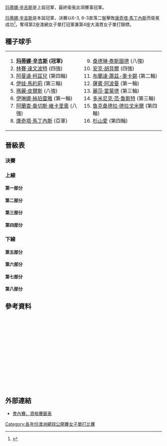 {{noteTA|G1=Tennis
|T=zh-hans:1998年澳大利亚网球公开赛女子单打比赛; zh-tw:1998年澳洲網球公開賽女子單打比賽; zh-hk:1998年澳洲網球公開賽女子單打比賽;
|1=zh-hans:圈;zh-hant:輪
|2=zh-hans:半区;zh-hant:半部;
|3=zh-hans:半决赛;zh-hk:準決賽;zh-tw:四強;
|4=zh-hans:半準决赛;zh-hk:半準決賽;zh-tw:八強;
|5=zh-hans:澳大利亚; zh-tw:澳洲; zh-hk:澳洲;
|6=zh-hans:1998年澳大利亚网球公开赛; zh-tw:1998年澳洲網球公開賽; zh-hk:1998年澳洲網球公開賽;
}}

{{GrandSlamEvents|1998|澳洲網球公開賽|
 | defchamp = {{flagicon|SUI}} [[玛蒂娜·辛吉斯|玛蒂娜·辛吉斯]]
 | champ = {{flagicon|SUI}} [[玛蒂娜·辛吉斯|玛蒂娜·辛吉斯]]
 | runner = {{flagicon|ESP}} [[康奇塔·馬丁內斯|康奇塔·馬丁內斯]]
 | score = 6-3, 6-3}}

{{main|1998年澳大利亚网球公开赛}}

[[玛蒂娜·辛吉斯|玛蒂娜·辛吉斯]]是上屆冠軍，最終衛冕此項賽事冠軍。

[[玛蒂娜·辛吉斯|玛蒂娜·辛吉斯]]是本屆冠軍，決賽以6-3, 6-3直落二盤擊敗[[康奇塔·馬丁內斯|康奇塔·馬丁內斯]]而衛冕成功<ref>{{Cite web |url=http://www.nytimes.com/1998/02/01/sports/tennis-hingis-defends-australian-title-with-a-nod-to-history.html |title=TENNIS; Hingis Defends Australian Title With a Nod to History - The New York Times<!-- 机器人生成的标题 --> |accessdate=2010-04-16 |archive-date=2019-02-04 |archive-url=https://web.archive.org/web/20190204223834/https://www.nytimes.com/1998/02/01/sports/tennis-hingis-defends-australian-title-with-a-nod-to-history.html |dead-url=no }}</ref>，奪得第2座澳網女子單打冠軍兼第4座大滿貫女子單打錦標。

==種子球手==
{|
|valign=top|
<ol>
<li> {{flagicon|SUI}} '''[[玛蒂娜·辛吉斯|玛蒂娜·辛吉斯]] (冠軍)'''</li>
<li> {{flagicon|USA}} [[林賽·達文波特|林賽·達文波特]] (四強)</li>
<li> {{flagicon|RSA}} [[阿曼達·柯茲兒|阿曼達·柯茲兒]] (第四輪)</li>
<li> {{flagicon|CRO}} [[伊娃·馬約莉|伊娃·馬約莉]] (第三輪)</li>
<li> {{flagicon|FRA}} [[瑪麗·皮爾斯|瑪麗·皮爾斯]] (八強)</li>
<li> {{flagicon|ROU}} [[伊琳娜·絲珀雷雅|伊琳娜·絲珀雷雅]] (第一輪)</li>
<li> {{flagicon|ESP}} [[阿蘭查·桑切斯·維卡里奧|阿蘭查·桑切斯·維卡里奧]] (八強)</li>
<li> {{flagicon|ESP}} [[康奇塔·馬丁內斯|康奇塔·馬丁內斯]] (亞軍)</li>
</ol>
|valign=top|
<ol start=9>
<li> {{flagicon|FRA}} [[桑德琳·泰斯圖德|桑德琳·泰斯圖德]] (八強)</li>
<li> {{flagicon|GER}} [[安克·胡貝爾|安克·胡貝爾]] (四強)</li>
<li> {{flagicon|NED}} [[布蘭達·蕭茲-麥卡錫|布蘭達·蕭茲-麥卡錫]] (第二輪)</li>
<li> {{flagicon|BEL}} [[薩賓·阿波曼|薩賓·阿波曼]] (第一輪)</li>
<li> {{flagicon|USA}} [[麗莎·雷蒙德|麗莎·雷蒙德]] (第三輪)</li>
<li> {{flagicon|BEL}} [[多米尼克·范·魯斯特|多米尼克·范·魯斯特]] (第三輪)</li>
<li> {{flagicon|ROU}} [[魯克桑德拉·德拉戈米爾|魯克桑德拉·德拉戈米爾]] (第四輪)</li>
<li> {{flagicon|JPN}} [[杉山愛|杉山愛]] (第四輪)</li>
</ol>
|}
==晉級表==
{{Draw key}}
===決賽===
{{8TeamBracket-Tennis3
| RD1=八強
| RD2=四強
| RD3=決賽
| team-width=175
| RD3-team1={{flagicon|SUI}} '''[[玛蒂娜·辛吉斯|辛吉斯]]'''
| RD3-seed1=1
| RD3-team2={{flagicon|ESP}} [[康奇塔·馬丁內斯|馬丁內斯]]
| RD3-seed2=8
| RD3-score1-1='''6'''
| RD3-score2-1=3
| RD3-score1-2='''6'''
| RD3-score2-2=3
| RD2-team1={{flagicon|SUI}} '''[[玛蒂娜·辛吉斯|辛吉斯]]'''
| RD2-seed1=1
| RD2-team2={{flagicon|GER}} [[安克·胡貝爾|胡貝爾]]
| RD2-seed2=10
| RD2-score1-1='''6'''
| RD2-score2-1=1
| RD2-score1-2=2
| RD2-score2-2='''6'''
| RD2-score1-3='''6'''
| RD2-score2-3=1
| RD2-team3={{flagicon|ESP}} '''[[康奇塔·馬丁內斯|馬丁內斯]]'''
| RD2-seed3=8
| RD2-team4={{flagicon|USA}} [[林賽·達文波特|達文波特]]
| RD2-seed4=2
| RD2-score3-1=4
| RD2-score4-1='''6'''
| RD2-score3-2='''6'''
| RD2-score4-2=3
| RD2-score3-3='''6'''
| RD2-score4-3=3
| RD1-team1={{flagicon|SUI}} '''[[玛蒂娜·辛吉斯|辛吉斯]]'''
| RD1-seed1=1
| RD1-team2={{flagicon|FRA}} [[瑪麗·皮爾斯|皮爾斯]]
| RD1-seed2=5
| RD1-score1-1='''6'''
| RD1-score2-1=2
| RD1-score1-2='''6'''
| RD1-score2-2=3
| RD1-team3={{flagicon|GER}} '''[[安克·胡貝爾|胡貝爾]]'''
| RD1-seed3=10
| RD1-team4={{flagicon|ESP}} [[阿蘭查·桑切斯·維卡里奧|桑切斯·維卡里奧]]
| RD1-seed4=7
| RD1-score3-1='''7<sup>9</sup>'''
| RD1-score4-1=6<sup>7</sup>
| RD1-score3-2='''7'''
| RD1-score4-2=5
| RD1-team5={{flagicon|ESP}} '''[[康奇塔·馬丁內斯|馬丁內斯]]'''
| RD1-seed5=8
| RD1-team6={{flagicon|FRA}} [[桑德琳·泰斯圖德|泰斯圖德]]
| RD1-seed6=9
| RD1-score5-1='''6'''
| RD1-score6-1=3
| RD1-score5-2='''6'''
| RD1-score6-2=2
| RD1-team7={{flagicon|USA}} [[維納斯·威廉絲|V 威廉絲]]
| RD1-seed7= 
| RD1-team8={{flagicon|USA}} '''[[林賽·達文波特|達文波特]]'''
| RD1-seed8=2
| RD1-score7-1='''6'''
| RD1-score8-1=1
| RD1-score7-2=5
| RD1-score8-2='''7'''
| RD1-score7-3=3
| RD1-score8-3='''6'''
}}
===上線===
====第一部分====
{{16TeamBracket-Compact-Tennis3
| RD1=第一輪
| RD2=第二輪
| RD3=第三輪
| RD4=第四輪
| RD4-team01={{flagicon|SUI}} '''[[玛蒂娜·辛吉斯|辛吉斯]]'''
| RD4-seed01=1
| RD4-team02={{flagicon|INA}} [[雅尤·巴蘇姬|巴蘇姬]]
| RD4-seed02=
| RD4-score01-1='''6'''
| RD4-score02-1=0
| RD4-score01-2='''6'''
| RD4-score02-2=0
| RD3-team01={{flagicon|SUI}} '''[[玛蒂娜·辛吉斯|辛吉斯]]'''
| RD3-seed01=1
| RD3-team02={{flagicon|RUS}} [[安娜·庫妮可娃|庫妮可娃]]
| RD3-seed02=
| RD3-score01-1='''6'''
| RD3-score02-1=4
| RD3-score01-2=4
| RD3-score02-2='''6'''
| RD3-score01-3='''6'''
| RD3-score02-3=4
| RD3-team03={{flagicon|INA}} '''[[雅尤·巴蘇姬|巴蘇姬]]'''
| RD3-seed03=
| RD3-team04={{flagicon|BEL}} [[多米尼克·范·魯斯特|范·魯斯特]]
| RD3-seed04=14
| RD3-score03-1='''6'''
| RD3-score04-1=4
| RD3-score03-2='''6'''
| RD3-score04-2=4
| RD2-team01={{flagicon|SUI}} '''[[玛蒂娜·辛吉斯|辛吉斯]]'''
| RD2-seed01=1
| RD2-team02={{flagicon|GER}} [[Barbara_Rittner|Rittner]]
| RD2-seed02=
| RD2-score01-1='''7'''
| RD2-score02-1=5
| RD2-score01-2='''6'''
| RD2-score02-2=1
| RD2-team03={{flagicon|USA}} [[Corina_Morariu|Morariu]]
| RD2-seed03=
| RD2-team04={{flagicon|RUS}} '''[[安娜·庫妮可娃|庫妮可娃]]'''
| RD2-seed04=
| RD2-score03-1=5
| RD2-score04-1='''7'''
| RD2-score03-2=2
| RD2-score04-2='''6'''
| RD2-team05={{flagicon|INA}} '''[[雅尤·巴蘇姬|巴蘇姬]]'''
| RD2-seed05=
| RD2-team06={{flagicon|NED}} [[Kristie_Boogert|Boogert]]
| RD2-seed06=
| RD2-score05-1=5
| RD2-score06-1='''7'''
| RD2-score05-2='''6'''
| RD2-score06-2=4
| RD2-score05-3='''6'''
| RD2-score06-3=3
| RD2-team07={{flagicon|USA}} [[Tara_Snyder|Snyder]]
| RD2-seed07=
| RD2-team08={{flagicon|BEL}} '''[[多米尼克·范·魯斯特|范·魯斯特]]'''
| RD2-seed08=14
| RD2-score07-1=3
| RD2-score08-1='''6'''
| RD2-score07-2=4
| RD2-score08-2='''6'''
| RD1-team01={{flagicon|SUI}} '''[[玛蒂娜·辛吉斯|辛吉斯]]'''
| RD1-seed01=1
| RD1-team02={{flagicon|GER}} [[Wiltrud_Probst|Probst]]
| RD1-seed02=
| RD1-score01-1='''6'''
| RD1-score02-1=1
| RD1-score01-2='''6'''
| RD1-score02-2=2
| RD1-team03={{flagicon|GER}} '''[[Barbara_Rittner|Rittner]]'''
| RD1-seed03=
| RD1-team04={{flagicon|UKR}} [[Elena_Tatarkova|Tatarkova]]
| RD1-seed04=Q
| RD1-score03-1='''6'''
| RD1-score04-1=1
| RD1-score03-2='''7<sup>7</sup>'''
| RD1-score04-2=6<sup>5</sup>
| RD1-team05={{flagicon|USA}} '''[[Corina_Morariu|Morariu]]'''
| RD1-seed05=
| RD1-team06={{flagicon|BEL}} [[Els_Callens|Callens]]
| RD1-seed06=
| RD1-score05-1='''6'''
| RD1-score06-1=4
| RD1-score05-2=1
| RD1-score06-2='''6'''
| RD1-score05-3='''6'''
| RD1-score06-3=3
| RD1-team07={{flagicon|RUS}} '''[[安娜·庫妮可娃|庫妮可娃]]'''
| RD1-seed07=
| RD1-team08={{flagicon|SVK}} [[Katarina_Studenikova|Studenikova]]
| RD1-seed08=
| RD1-score07-1='''6'''
| RD1-score08-1=2
| RD1-score07-2='''6'''
| RD1-score08-2=1
| RD1-team09={{flagicon|INA}} '''[[雅尤·巴蘇姬|巴蘇姬]]'''
| RD1-seed09=
| RD1-team10={{flagicon|USA}} [[Meilen_Tu|Tu]]
| RD1-seed10=
| RD1-score09-1=6<sup>4</sup>
| RD1-score10-1='''7<sup>7</sup>'''
| RD1-score09-2='''6'''
| RD1-score10-2=3
| RD1-score09-3='''6'''
| RD1-score10-3=1
| RD1-team11={{flagicon|NED}} '''[[Kristie_Boogert|Boogert]]'''
| RD1-seed11=
| RD1-team12={{flagicon|CZE}} [[Radka_Bobkova|Bobkova]]
| RD1-seed12=Q
| RD1-score11-1='''6'''
| RD1-score12-1=3
| RD1-score11-2='''6'''
| RD1-score12-2=2
| RD1-team13={{flagicon|USA}} '''[[Tara_Snyder|Snyder]]'''
| RD1-seed13=
| RD1-team14={{flagicon|CAN}} [[Patricia_Hy-Boulais|Hy-Boulais]]
| RD1-seed14=
| RD1-score13-1='''7<sup>7</sup>'''
| RD1-score14-1=6<sup>5</sup>
| RD1-score13-2='''6'''
| RD1-score14-2=4
| RD1-team15={{flagicon|BEL}} '''[[多米尼克·范·魯斯特|范·魯斯特]]'''
| RD1-seed15=14
| RD1-team16={{flagicon|CAN}} [[Rene_Simpson|Simpson]]
| RD1-seed16=
| RD1-score15-1='''6'''
| RD1-score16-1=3
| RD1-score15-2='''6'''
| RD1-score16-2=2
}}

====第二部分====
{{16TeamBracket-Compact-Tennis3
| RD1=第一輪
| RD2=第二輪
| RD3=第三輪
| RD4=第四輪
| RD4-team01={{flagicon|SVK}} [[Henrieta_Nagyová|Nagyová]]
| RD4-seed01=
| RD4-team02={{flagicon|FRA}} '''[[瑪麗·皮爾斯|皮爾斯]]'''
| RD4-seed02=5
| RD4-score01-1=0
| RD4-score02-1='''6'''
| RD4-score01-2=0
| RD4-score02-2='''6'''
| RD3-team01={{flagicon|SVK}} '''[[Henrieta_Nagyová|Nagyová]]'''
| RD3-seed01=
| RD3-team02={{flagicon|RUS}} [[Elena_Likhovtseva|Likhovtseva]]
| RD3-seed02=
| RD3-score01-1=6<sup>1</sup>
| RD3-score02-1='''7<sup>7</sup>'''
| RD3-score01-2='''7'''
| RD3-score02-2=5
| RD3-score01-3='''6'''
| RD3-score02-3=2
| RD3-team03={{flagicon|BLR}} [[Olga_Barabanschikova|Barabanschikova]]
| RD3-seed03=
| RD3-team04={{flagicon|FRA}} '''[[瑪麗·皮爾斯|皮爾斯]]'''
| RD3-seed04=5
| RD3-score03-1=5
| RD3-score04-1='''7'''
| RD3-score03-2=3
| RD3-score04-2='''6'''
| RD2-team01={{flagicon|NED}} [[布蘭達·蕭茲·麥卡錫|蕭茲-麥卡錫]]
| RD2-seed01=11
| RD2-team02={{flagicon|SVK}} '''[[Henrieta_Nagyová|Nagyová]]'''
| RD2-seed02=
| RD2-score01-1=1
| RD2-score02-1='''6'''
| RD2-score01-2=4
| RD2-score02-2='''6'''
| RD2-team03={{flagicon|JPN}} [[Yuka_Yoshida|Yoshida]]
| RD2-seed03=
| RD2-team04={{flagicon|RUS}} '''[[Elena_Likhovtseva|Likhovtseva]]'''
| RD2-seed04=
| RD2-score03-1=4
| RD2-score04-1='''6'''
| RD2-score03-2='''6'''
| RD2-score04-2=4
| RD2-score03-3=1
| RD2-score04-3='''6'''
| RD2-team05={{flagicon|CAN}} [[Jana_Nejedly|Nejedly]]
| RD2-seed05=Q
| RD2-team06={{flagicon|BLR}} '''[[Olga_Barabanschikova|Barabanschikova]]'''
| RD2-seed06=
| RD2-score05-1=2
| RD2-score06-1='''6'''
| RD2-score05-2=4
| RD2-score06-2='''6'''
| RD2-team07={{flagicon|ESP}} [[Cristina_Torrens_Valero|Torrens Valero]]
| RD2-seed07=
| RD2-team08={{flagicon|FRA}} '''[[瑪麗·皮爾斯|皮爾斯]]'''
| RD2-seed08=5
| RD2-score07-1=1
| RD2-score08-1='''6'''
| RD2-score07-2=2
| RD2-score08-2='''6'''
| RD1-team01={{flagicon|NED}} '''[[Brenda_Schultz-McCarthy|Schultz-McCarthy]]'''
| RD1-seed01=11
| RD1-team02={{flagicon|AUT}} [[Marion_Maruska|Maruska]]
| RD1-seed02=
| RD1-score01-1='''7<sup>8</sup>'''
| RD1-score02-1=6<sup>6</sup>
| RD1-score01-2='''7'''
| RD1-score02-2=5
| RD1-team03={{flagicon|SVK}} '''[[Henrieta_Nagyová|Nagyová]]'''
| RD1-seed03=
| RD1-team04={{flagicon|USA}} [[Ann_Wunderlich|Wunderlich]]
| RD1-seed04=
| RD1-score03-1='''6'''
| RD1-score04-1=3
| RD1-score03-2='''6'''
| RD1-score04-2=1
| RD1-team05={{flagicon|JPN}} '''[[Yuka_Yoshida|Yoshida]]'''
| RD1-seed05=
| RD1-team06={{flagicon|USA}} [[Meredith_McGrath|McGrath]]
| RD1-seed06=
| RD1-score05-1='''6'''
| RD1-score06-1=1
| RD1-score05-2='''6'''
| RD1-score06-2=3
| RD1-team07={{flagicon|RUS}} '''[[Elena_Likhovtseva|Likhovtseva]]'''
| RD1-seed07=
| RD1-team08={{flagicon|AUS}} [[Renee_Reid|Reid]]
| RD1-seed08=WC
| RD1-score07-1='''6'''
| RD1-score08-1=2
| RD1-score07-2='''6'''
| RD1-score08-2=1
| RD1-team09={{flagicon|CAN}} '''[[Jana_Nejedly|Nejedly]]'''
| RD1-seed09=Q
| RD1-team10={{flagicon|USA}} [[Chanda_Rubin|Rubin]]
| RD1-seed10=
| RD1-score09-1='''6'''
| RD1-score10-1=2
| RD1-score09-2='''6'''
| RD1-score10-2=4
| RD1-team11={{flagicon|BLR}} '''[[Olga_Barabanschikova|Barabanschikova]]'''
| RD1-seed11=
| RD1-team12={{flagicon|CZE}} [[Denisa_Chladkova|Chladkova]]
| RD1-seed12=
| RD1-score11-1='''6'''
| RD1-score12-1=3
| RD1-score11-2='''6'''
| RD1-score12-2=3
| RD1-team13={{flagicon|ESP}} '''[[Cristina_Torrens_Valero|Torrens Valero]]'''
| RD1-seed13=
| RD1-team14={{flagicon|UKR}} [[Olga_Lugina|Lugina]]
| RD1-seed14=
| RD1-score13-1='''6'''
| RD1-score14-1=4
| RD1-score13-2='''6'''
| RD1-score14-2=4
| RD1-team15={{flagicon|FRA}} '''[[瑪麗·皮爾斯|皮爾斯]]'''
| RD1-seed15=5
| RD1-team16={{flagicon|CHN}} [[Fang_Li|Li]]
| RD1-seed16=
| RD1-score15-1='''6'''
| RD1-score16-1=0
| RD1-score15-2='''6'''
| RD1-score16-2=0
}}
====第三部分====
{{16TeamBracket-Compact-Tennis3
| RD1=第一輪
| RD2=第二輪
| RD3=第三輪
| RD4=第四輪
| RD4-team01={{flagicon|RSA}} [[阿曼達·柯茲兒|柯茲兒]]
| RD4-seed01=3
| RD4-team02={{flagicon|GER}} '''[[安克·胡貝爾|胡貝爾]]'''
| RD4-seed02=10
| RD4-score01-1='''6'''
| RD4-score02-1=2
| RD4-score01-2=4
| RD4-score02-2='''6'''
| RD4-score01-3=5
| RD4-score02-3='''7'''
| RD3-team01={{flagicon|RSA}} '''[[阿曼達·柯茲兒|柯茲兒]]'''
| RD3-seed01=3
| RD3-team02={{flagicon|AUS}} [[Annabel_Ellwood|Ellwood]]
| RD3-seed02=
| RD3-score01-1='''6'''
| RD3-score02-1=3
| RD3-score01-2='''6'''
| RD3-score02-2=1
| RD3-team03={{flagicon|RSA}} [[Joannette_Kruger|Kruger]]
| RD3-seed03=
| RD3-team04={{flagicon|GER}} '''[[安克·胡貝爾|胡貝爾]]'''
| RD3-seed04=10
| RD3-score03-1='''7<sup>7</sup>'''
| RD3-score04-1=6<sup>4</sup>
| RD3-score03-2=3
| RD3-score04-2='''6'''
| RD3-score03-3=2
| RD3-score04-3='''6'''
| RD2-team01={{flagicon|RSA}} '''[[阿曼達·柯茲兒|柯茲兒]]'''
| RD2-seed01=3
| RD2-team02={{flagicon|LAT}} [[Larisa_Neiland|Neiland]]
| RD2-seed02=
| RD2-score01-1=2
| RD2-score02-1='''6'''
| RD2-score01-2='''6'''
| RD2-score02-2=1
| RD2-score01-3='''6'''
| RD2-score02-3=0
| RD2-team03={{flagicon|AUS}} '''[[Annabel_Ellwood|Ellwood]]'''
| RD2-seed03=
| RD2-team04={{flagicon|FRA}} [[Lea_Ghirardi|Ghirardi]]
| RD2-seed04=
| RD2-score03-1=4
| RD2-score04-1='''6'''
| RD2-score03-2='''6'''
| RD2-score04-2=4
| RD2-score03-3='''6'''
| RD2-score04-3=1
| RD2-team05={{flagicon|RSA}} '''[[Joannette_Kruger|Kruger]]'''
| RD2-seed05=
| RD2-team06={{flagicon|CAN}} [[Sonya_Jeyaseelan|Jeyaseelan]]
| RD2-seed06=
| RD2-score05-1='''6'''
| RD2-score06-1=3
| RD2-score05-2='''6'''
| RD2-score06-2=2
| RD2-team07={{flagicon|USA}} [[Anne_Miller|Miller]]
| RD2-seed07=Q
| RD2-team08={{flagicon|GER}} '''[[安克·胡貝爾|胡貝爾]]'''
| RD2-seed08=10
| RD2-score07-1=4
| RD2-score08-1='''6'''
| RD2-score07-2=0
| RD2-score08-2='''6'''
| RD1-team01={{flagicon|RSA}} '''[[阿曼達·柯茲兒|柯茲兒]]'''
| RD1-seed01=3
| RD1-team02={{flagicon|AUT}} [[Barbara_Paulus|Paulus]]
| RD1-seed02=
| RD1-score01-1='''6'''
| RD1-score02-1=2
| RD1-score01-2='''6'''
| RD1-score02-2=0
| RD1-team03={{flagicon|LAT}} '''[[Larisa_Neiland|Neiland]]'''
| RD1-seed03=
| RD1-team04={{flagicon|AUS}} [[Catherine_Barclay|Barclay]]
| RD1-seed04=WC
| RD1-score03-1='''6'''
| RD1-score04-1=3
| RD1-score03-2='''7<sup>7</sup>'''
| RD1-score04-2=6<sup>3</sup>
| RD1-team05={{flagicon|AUS}} '''[[Annabel_Ellwood|Ellwood]]'''
| RD1-seed05=
| RD1-team06={{flagicon|USA}} [[Kristina_Brandi|Brandi]]
| RD1-seed06=
| RD1-score05-1='''6'''
| RD1-score06-1=4
| RD1-score05-2=5
| RD1-score06-2='''7'''
| RD1-score05-3='''6'''
| RD1-score06-3=3
| RD1-team07={{flagicon|FRA}} '''[[Lea_Ghirardi|Ghirardi]]'''
| RD1-seed07=
| RD1-team08={{flagicon|JPN}} [[Naoko_Kijimuta|Kijimuta]]
| RD1-seed08=
| RD1-score07-1=1
| RD1-score08-1='''6'''
| RD1-score07-2='''7'''
| RD1-score08-2=5
| RD1-score07-3='''6'''
| RD1-score08-3=1
| RD1-team09={{flagicon|RSA}} '''[[Joannette_Kruger|Kruger]]'''
| RD1-seed09=
| RD1-team10={{flagicon|MEX}} [[Angelica_Gavaldon|Gavaldon]]
| RD1-seed10=
| RD1-score09-1='''6'''
| RD1-score10-1=0
| RD1-score09-2='''2'''
| RD1-score10-2=0
| RD1-score10-3=r.
| RD1-team11={{flagicon|CAN}} '''[[Sonya_Jeyaseelan|Jeyaseelan]]'''
| RD1-seed11=
| RD1-team12={{flagicon|KOR}} [[Sung-Hee_Park|Park]]
| RD1-seed12=
| RD1-score11-1=6<sup>2</sup>
| RD1-score12-1='''7<sup>7</sup>'''
| RD1-score11-2='''6'''
| RD1-score12-2=1
| RD1-score11-3='''7'''
| RD1-score12-3=5
| RD1-team13={{flagicon|USA}} '''[[Anne_Miller|Miller]]'''
| RD1-seed13=Q
| RD1-team14={{flagicon|CZE}} [[Helena_Sukova|Sukova]]
| RD1-seed14=
| RD1-score13-1=4
| RD1-score14-1='''6'''
| RD1-score13-2='''7'''
| RD1-score14-2=5
| RD1-score13-3='''6'''
| RD1-score14-3=0
| RD1-team15={{flagicon|GER}} '''[[安克·胡貝爾|胡貝爾]]'''
| RD1-seed15=10
| RD1-team16={{flagicon|FRA}} [[Sarah_Pitkowski|Pitkowski]]
| RD1-seed16=
| RD1-score15-1=5
| RD1-score16-1='''7'''
| RD1-score15-2='''6'''
| RD1-score16-2=0
| RD1-score15-3='''6'''
| RD1-score16-3=0
}}
====第四部分====
{{16TeamBracket-Compact-Tennis3
| RD1=第一輪
| RD2=第二輪
| RD3=第三輪
| RD4=第四輪
| RD4-team01={{flagicon|JPN}} [[杉山愛|杉山]]
| RD4-seed01=16
| RD4-team02={{flagicon|ESP}} '''[[阿蘭查·桑切斯·維卡里奧|桑切斯·維卡里奧]]'''
| RD4-seed02=7
| RD4-score01-1=2
| RD4-score02-1='''6'''
| RD4-score01-2=4
| RD4-score02-2='''6'''
| RD3-team01={{flagicon|JPN}} '''[[杉山愛|杉山]]'''
| RD3-seed01=16
| RD3-team02={{flagicon|POL}} [[Magdalena_Grzybowska|Grzybowska]]
| RD3-seed02=
| RD3-score01-1='''7<sup>7</sup>'''
| RD3-score02-1=6<sup>5</sup>
| RD3-score01-2=1
| RD3-score02-2='''6'''
| RD3-score01-3='''6'''
| RD3-score02-3=4
| RD3-team03={{flagicon|JPN}} [[Rika_Hiraki|Hiraki]]
| RD3-seed03=
| RD3-team04={{flagicon|ESP}} '''[[阿蘭查·桑切斯·維卡里奧|桑切斯·維卡里奧]]'''
| RD3-seed04=7
| RD3-score03-1=2
| RD3-score04-1='''6'''
| RD3-score03-2=3
| RD3-score04-2='''6'''
| RD2-team01={{flagicon|JPN}} '''[[杉山愛|杉山]]'''
| RD2-seed01=16
| RD2-team02={{flagicon|JPN}} [[Miho_Saeki|Saeki]]
| RD2-seed02=
| RD2-score01-1=6<sup>4</sup>
| RD2-score02-1='''7<sup>7</sup>'''
| RD2-score01-2='''7'''
| RD2-score02-2=5
| RD2-score01-3='''6'''
| RD2-score02-3=1
| RD2-team03={{flagicon|POL}} '''[[Magdalena_Grzybowska|Grzybowska]]'''
| RD2-seed03=
| RD2-team04={{flagicon|IND}} [[Nirupama_Vaidyanathan|Vaidyanathan]]
| RD2-seed04=WC
| RD2-score03-1='''6'''
| RD2-score04-1=2
| RD2-score03-2='''6'''
| RD2-score04-2=1
| RD2-team05={{flagicon|USA}} [[Ginger_Helgeson-Nielsen|Helgeson-Nielsen]]
| RD2-seed05=Q
| RD2-team06={{flagicon|JPN}} '''[[Rika_Hiraki|Hiraki]]'''
| RD2-seed06=
| RD2-score05-1=6<sup>5</sup>
| RD2-score06-1='''7<sup>7</sup>'''
| RD2-score05-2=5
| RD2-score06-2='''7'''
| RD2-team07={{flagicon|RUS}} [[Elena_Makarova|Makarova]]
| RD2-seed07=
| RD2-team08={{flagicon|ESP}} '''[[阿蘭查·桑切斯·維卡里奧|桑切斯·維卡里奧]]'''
| RD2-seed08=7
| RD2-score07-1=0
| RD2-score08-1='''6'''
| RD2-score07-2=0
| RD2-score08-2='''6'''
| RD1-team01={{flagicon|JPN}} '''[[杉山愛|杉山]]'''
| RD1-seed01=16
| RD1-team02={{flagicon|ESP}} [[Maria_Sánchez_Lorenzo|Sánchez Lorenzo]]
| RD1-seed02=
| RD1-score01-1=4
| RD1-score02-1='''6'''
| RD1-score01-2='''6'''
| RD1-score02-2=1
| RD1-score01-3='''6'''
| RD1-score02-3=3
| RD1-team03={{flagicon|JPN}} '''[[Miho_Saeki|Saeki]]'''
| RD1-seed03=
| RD1-team04={{flagicon|JPN}} [[Mana_Endo|Endo]]
| RD1-seed04=
| RD1-score03-1='''6'''
| RD1-score04-1=4
| RD1-score03-2='''6'''
| RD1-score04-2=3
| RD1-team05={{flagicon|POL}} '''[[Magdalena_Grzybowska|Grzybowska]]'''
| RD1-seed05=
| RD1-team06={{flagicon|ROU}} [[Catalina_Cristea|Cristea]]
| RD1-seed06=
| RD1-score05-1='''6'''
| RD1-score06-1=3
| RD1-score05-2='''6'''
| RD1-score06-2=2
| RD1-team07={{flagicon|IND}} '''[[Nirupama_Vaidyanathan|Vaidyanathan]]'''
| RD1-seed07=WC
| RD1-team08={{flagicon|ITA}} [[Gloria_Pizzichini|Pizzichini]]
| RD1-seed08=
| RD1-score07-1=5
| RD1-score08-1='''7'''
| RD1-score07-2='''6'''
| RD1-score08-2=4
| RD1-score07-3='''6'''
| RD1-score08-3=2
| RD1-team09={{flagicon|USA}} '''[[Ginger_Helgeson-Nielsen|Helgeson-Nielsen]]'''
| RD1-seed09=Q
| RD1-team10={{flagicon|BUL}} [[Svetlana_Krivencheva|Krivencheva]]
| RD1-seed10=Q
| RD1-score09-1='''6'''
| RD1-score10-1=3
| RD1-score09-2='''7<sup>9</sup>'''
| RD1-score10-2=6<sup>7</sup>
| RD1-team11={{flagicon|JPN}} '''[[Rika_Hiraki|Hiraki]]'''
| RD1-seed11=
| RD1-team12={{flagicon|GER}} [[Andrea_Glass|Glass]]
| RD1-seed12=
| RD1-score11-1='''6'''
| RD1-score12-1=2
| RD1-score11-2='''6'''
| RD1-score12-2=2
| RD1-team13={{flagicon|RUS}} '''[[Elena_Makarova|Makarova]]'''
| RD1-seed13=
| RD1-team14={{flagicon|ITA}} [[Laura_Golarsa|Golarsa]]
| RD1-seed14=
| RD1-score13-1='''6'''
| RD1-score14-1=4
| RD1-score13-2=1
| RD1-score14-2='''6'''
| RD1-score13-3='''6'''
| RD1-score14-3=4
| RD1-team15={{flagicon|ESP}} '''[[阿蘭查·桑切斯·維卡里奧|桑切斯·維卡里奧]]'''
| RD1-seed15=7
| RD1-team16={{flagicon|USA}} [[李慧芝|李]]
| RD1-seed16=
| RD1-score15-1='''6'''
| RD1-score16-1=0
| RD1-score15-2='''6'''
| RD1-score16-2=4
}}
===下線===
====第五部分====
{{16TeamBracket-Compact-Tennis3
| RD1=第一輪
| RD2=第二輪
| RD3=第三輪
| RD4=第四輪
| RD4-team01={{flagicon|ESP}} '''[[康奇塔·馬丁內斯|馬丁內斯]]'''
| RD4-seed01=8
| RD4-team02={{flagicon|AUT}} [[芭芭拉·施捷特|施捷特]]
| RD4-seed02=
| RD4-score01-1='''6'''
| RD4-score02-1=3
| RD4-score01-2='''6'''
| RD4-score02-2=3
| RD3-team01={{flagicon|ESP}} '''[[康奇塔·馬丁內斯|馬丁內斯]]'''
| RD3-seed01=8
| RD3-team02={{flagicon|FRA}} [[Anne-Gaelle_Sidot|Sidot]]
| RD3-seed02=
| RD3-score01-1=3
| RD3-score02-1='''6'''
| RD3-score01-2='''6'''
| RD3-score02-2=0
| RD3-score01-3='''6'''
| RD3-score02-3=3
| RD3-team03={{flagicon|AUT}} '''[[芭芭拉·施捷特|施捷特]]'''
| RD3-seed03=
| RD3-team04={{flagicon|BLR}} [[娜塔莎·茲韋列娃|茲韋列娃]]
| RD3-seed04=
| RD3-score03-1='''6'''
| RD3-score04-1=3
| RD3-score03-2='''6'''
| RD3-score04-2=1
| RD2-team01={{flagicon|ESP}} '''[[康奇塔·馬丁內斯|馬丁內斯]]'''
| RD2-seed01=8
| RD2-team02={{flagicon|NED}} [[Miriam_Oremans|Oremans]]
| RD2-seed02=
| RD2-score01-1='''7'''
| RD2-score02-1=5
| RD2-score01-2='''6'''
| RD2-score02-2=2
| RD2-team03={{flagicon|ESP}} [[Virginia_Ruano_Pascual|Ruano Pascual]]
| RD2-seed03=
| RD2-team04={{flagicon|FRA}} '''[[Anne-Gaelle_Sidot|Sidot]]'''
| RD2-seed04=
| RD2-score03-1=4
| RD2-score04-1='''6'''
| RD2-score03-2=4
| RD2-score04-2='''6'''
| RD2-team05={{flagicon|RUS}} [[Tatiana_Panova|Panova]]
| RD2-seed05=
| RD2-team06={{flagicon|AUT}} '''[[芭芭拉·施捷特|施捷特]]'''
| RD2-seed06=
| RD2-score05-1=3
| RD2-score06-1='''6'''
| RD2-score05-2=2
| RD2-score06-2='''6'''
| RD2-team07={{flagicon|ITA}} [[Rita_Grande|Grande]]
| RD2-seed07=
| RD2-team08={{flagicon|BLR}} '''[[娜塔莎·茲韋列娃|茲韋列娃]]'''
| RD2-seed08=
| RD2-score07-1=4
| RD2-score08-1='''6'''
| RD2-score07-2=4
| RD2-score08-2='''6'''
| RD1-team01={{flagicon|ESP}} '''[[康奇塔·馬丁內斯|馬丁內斯]]'''
| RD1-seed01=8
| RD1-team02={{flagicon|GER}} [[Sandra_Kloesel|Kloesel]]
| RD1-seed02=
| RD1-score01-1='''6'''
| RD1-score02-1=2
| RD1-score01-2='''6'''
| RD1-score02-2=2
| RD1-team03={{flagicon|NED}} '''[[Miriam_Oremans|Oremans]]'''
| RD1-seed03=
| RD1-team04={{flagicon|AUS}} [[Kristine_Kunce|Kunce]]
| RD1-seed04=WC
| RD1-score03-1='''7'''
| RD1-score04-1=5
| RD1-score03-2='''6'''
| RD1-score04-2=2
| RD1-team05={{flagicon|ESP}} '''[[Virginia_Ruano_Pascual|Ruano Pascual]]'''
| RD1-seed05=
| RD1-team06={{flagicon|CZE}} [[Sandra_Kleinová|Kleinová]]
| RD1-seed06=
| RD1-score05-1='''7<sup>7</sup>'''
| RD1-score06-1=6<sup>2</sup>
| RD1-score05-2='''7'''
| RD1-score06-2=5
| RD1-team07={{flagicon|FRA}} '''[[Anne-Gaelle_Sidot|Sidot]]'''
| RD1-seed07=
| RD1-team08={{flagicon|CZE}} [[Lenka_Nemeckova|Nemeckova]]
| RD1-seed08=
| RD1-score07-1='''6'''
| RD1-score08-1=4
| RD1-score07-2='''6'''
| RD1-score08-2=3
| RD1-team09={{flagicon|RUS}} '''[[Tatiana_Panova|Panova]]'''
| RD1-seed09=
| RD1-team10={{flagicon|ITA}} [[Francesca_Lubiani|Lubiani]]
| RD1-seed10=
| RD1-score09-1='''6'''
| RD1-score10-1=4
| RD1-score09-2='''6'''
| RD1-score10-2=4
| RD1-team11={{flagicon|AUT}} '''[[芭芭拉·施捷特|施捷特]]'''
| RD1-seed11=
| RD1-team12={{flagicon|ARG}} [[Mariana_Diaz-Oliva|Diaz-Oliva]]
| RD1-seed12=
| RD1-score11-1='''6'''
| RD1-score12-1=4
| RD1-score11-2='''6'''
| RD1-score12-2=1
| RD1-team13={{flagicon|ITA}} '''[[Rita_Grande|Grande]]'''
| RD1-seed13=
| RD1-team14={{flagicon|USA}} [[Meghann_Shaughnessy|Shaughnessy]]
| RD1-seed14=Q
| RD1-score13-1='''6'''
| RD1-score14-1=4
| RD1-score13-2='''6'''
| RD1-score14-2=3
| RD1-team15={{flagicon|BLR}} '''[[娜塔莎·茲韋列娃|茲韋列娃]]'''
| RD1-seed15=
| RD1-team16={{flagicon|BEL}} [[薩賓·阿波曼|阿波曼]]
| RD1-seed16=12
| RD1-score15-1=2
| RD1-score16-1='''6'''
| RD1-score15-2='''6'''
| RD1-score16-2=2
| RD1-score15-3='''6'''
| RD1-score16-3=3
}}
====第六部分====
{{16TeamBracket-Compact-Tennis3
| RD1=第一輪
| RD2=第二輪
| RD3=第三輪
| RD4=第四輪
| RD4-team01={{flagicon|FRA}} '''[[桑德琳·泰斯圖德|泰斯圖德]]'''
| RD4-seed01=9
| RD4-team02={{flagicon|THA}} [[撻瑪茵·塔娜蘇甘|塔娜蘇甘]]
| RD4-seed02=
| RD4-score01-1=3
| RD4-score02-1='''6'''
| RD4-score01-2='''6'''
| RD4-score02-2=1
| RD4-score01-3='''6'''
| RD4-score02-3=2
| RD3-team01={{flagicon|FRA}} '''[[桑德琳·泰斯圖德|泰斯圖德]]'''
| RD3-seed01=9
| RD3-team02={{flagicon|CZE}} [[Adriana_Gersi|Gersi]]
| RD3-seed02=
| RD3-score01-1='''6'''
| RD3-score02-1=4
| RD3-score01-2='''6'''
| RD3-score02-2=2
| RD3-team03={{flagicon|THA}} '''[[撻瑪茵·塔娜蘇甘|塔娜蘇甘]]'''
| RD3-seed03=
| RD3-team04={{flagicon|CRO}} [[伊娃·馬約莉|馬約莉]]
| RD3-seed04=4
| RD3-score03-1='''6'''
| RD3-score04-1=0
| RD3-score03-2='''6'''
| RD3-score04-2=2
| RD2-team01={{flagicon|FRA}} '''[[桑德琳·泰斯圖德|泰斯圖德]]'''
| RD2-seed01=9
| RD2-team02={{flagicon|GER}} [[Jana_Kandarr|Kandarr]]
| RD2-seed02=
| RD2-score01-1=6<sup>6</sup>
| RD2-score02-1='''7<sup>8</sup>'''
| RD2-score01-2='''6'''
| RD2-score02-2=0
| RD2-score01-3='''6'''
| RD2-score02-3=1
| RD2-team03={{flagicon|SVK}} [[Janette_Husárová|Husárová]]
| RD2-seed03=
| RD2-team04={{flagicon|CZE}} '''[[Adriana_Gersi|Gersi]]'''
| RD2-seed04=
| RD2-score03-1=2
| RD2-score04-1='''6'''
| RD2-score03-2=5
| RD2-score04-2='''7'''
| RD2-team05={{flagicon|THA}} '''[[撻瑪茵·塔娜蘇甘|塔娜蘇甘]]'''
| RD2-seed05=
| RD2-team06={{flagicon|BUL}} [[Elena_Pampoulova|Pampoulova]]
| RD2-seed06=
| RD2-score05-1='''6'''
| RD2-score06-1=4
| RD2-score05-2=4
| RD2-score06-2='''6'''
| RD2-score05-3='''6'''
| RD2-score06-3=4
| RD2-team07={{flagicon|CRO}} [[米雅娜·魯西奇|魯西奇]]
| RD2-seed07=
| RD2-team08={{flagicon|CRO}} '''[[伊娃·馬約莉|馬約莉]]'''
| RD2-seed08=4
| RD2-score07-1=5
| RD2-score08-1='''7'''
| RD2-score07-2=4
| RD2-score08-2='''6'''
| RD1-team01={{flagicon|FRA}} '''[[桑德琳·泰斯圖德|泰斯圖德]]'''
| RD1-seed01=9
| RD1-team02={{flagicon|ESP}} [[Gala_Leon_Garcia|Leon Garcia]]
| RD1-seed02=
| RD1-score01-1='''6'''
| RD1-score02-1=3
| RD1-score01-2='''6'''
| RD1-score02-2=2
| RD1-team03={{flagicon|GER}} '''[[Jana_Kandarr|Kandarr]]'''
| RD1-seed03=
| RD1-team04={{flagicon|AUS}} [[Siobhan_Drake-Brockman|Drake-Brockman]]
| RD1-seed04=WC
| RD1-score03-1='''6'''
| RD1-score04-1=1
| RD1-score03-2='''6'''
| RD1-score04-2=4
| RD1-team05={{flagicon|SVK}} '''[[Janette_Husárová|Husárová]]'''
| RD1-seed05=
| RD1-team06={{flagicon|JPN}} [[Haruka_Inoue|Inoue]]
| RD1-seed06=
| RD1-score05-1=4
| RD1-score06-1='''6'''
| RD1-score05-2='''6'''
| RD1-score06-2=4
| RD1-score05-3='''7'''
| RD1-score06-3=5
| RD1-team07={{flagicon|CZE}} '''[[Adriana_Gersi|Gersi]]'''
| RD1-seed07=
| RD1-team08={{flagicon|BUL}} [[Magdalena_Maleeva|Maleeva]]
| RD1-seed08=
| RD1-score07-1=2
| RD1-score08-1='''6'''
| RD1-score07-2='''6'''
| RD1-score08-2=2
| RD1-score07-3='''6'''
| RD1-score08-3=2
| RD1-team09={{flagicon|THA}} '''[[撻瑪茵·塔娜蘇甘|塔娜蘇甘]]'''
| RD1-seed09=
| RD1-team10={{flagicon|VEN}} [[Maria-Alejandra_Vento|Vento]]
| RD1-seed10=
| RD1-score09-1='''6'''
| RD1-score10-1=1
| RD1-score09-2='''6'''
| RD1-score10-2=3
| RD1-team11={{flagicon|BUL}} '''[[Elena_Pampoulova|Pampoulova]]'''
| RD1-seed11=
| RD1-team12={{flagicon|USA}} [[Jolene_Watanabe|Watanabe]]
| RD1-seed12=
| RD1-score11-1='''6'''
| RD1-score12-1=2
| RD1-score11-2='''6'''
| RD1-score12-2=1
| RD1-team13={{flagicon|CRO}} '''[[米雅娜·魯西奇|魯西奇]]'''
| RD1-seed13=
| RD1-team14={{flagicon|AUS}} [[Rennae_Stubbs|Stubbs]]
| RD1-seed14=WC
| RD1-score13-1='''7'''
| RD1-score14-1=5
| RD1-score13-2='''6'''
| RD1-score14-2=1
| RD1-team15={{flagicon|CRO}} '''[[伊娃·馬約莉|馬約莉]]'''
| RD1-seed15=4
| RD1-team16={{flagicon|JPN}} [[Naoko_Sawamatsu|Sawamatsu]]
| RD1-seed16=
| RD1-score15-1='''6'''
| RD1-score16-1=4
| RD1-score15-2='''6'''
| RD1-score16-2=2
}}
====第七部分====
{{16TeamBracket-Compact-Tennis3
| RD1=第一輪
| RD2=第二輪
| RD3=第三輪
| RD4=第四輪
| RD4-team01={{flagicon|USA}} '''[[維納斯·威廉絲|V 威廉絲]]'''
| RD4-seed01=
| RD4-team02={{flagicon|SUI}} [[帕蒂·施尼德|施尼德]]
| RD4-seed02=
| RD4-score01-1='''6'''
| RD4-score02-1=4
| RD4-score01-2='''6'''
| RD4-score02-2=1
| RD3-team01={{flagicon|USA}} '''[[維納斯·威廉絲|V 威廉絲]]'''
| RD3-seed01=
| RD3-team02={{flagicon|FRA}} [[阿梅莉·毛瑞斯莫|毛瑞斯莫]]
| RD3-seed02=
| RD3-score01-1='''6'''
| RD3-score02-1=1
| RD3-score01-2='''6'''
| RD3-score02-2=4
| RD3-team03={{flagicon|SUI}} '''[[帕蒂·施尼德|施尼德]]'''
| RD3-seed03=
| RD3-team04={{flagicon|USA}} [[麗莎·雷蒙德|雷蒙德]]
| RD3-seed04=13
| RD3-score03-1=2
| RD3-score04-1='''6'''
| RD3-score03-2='''6'''
| RD3-score04-2=3
| RD3-score03-3='''8'''
| RD3-score04-3=6
| RD2-team01={{flagicon|USA}} [[莎蓮娜·威廉絲|S 威廉絲]]
| RD2-seed01=
| RD2-team02={{flagicon|USA}} '''[[維納斯·威廉絲|V 威廉絲]]'''
| RD2-seed02=
| RD2-score01-1=6<sup>4</sup>
| RD2-score02-1='''7<sup>7</sup>'''
| RD2-score01-2=1
| RD2-score02-2='''6'''
| RD2-team03={{flagicon|FRA}} '''[[阿梅莉·毛瑞斯莫|毛瑞斯莫]]'''
| RD2-seed03=
| RD2-team04={{flagicon|AUT}} [[Sylvia_Plischke|Plischke]]
| RD2-seed04=
| RD2-score03-1=1
| RD2-score04-1='''6'''
| RD2-score03-2='''6'''
| RD2-score04-2=4
| RD2-score03-3='''6'''
| RD2-score04-3=3
| RD2-team05={{flagicon|TPE}} [[王思婷|王]]
| RD2-seed05=
| RD2-team06={{flagicon|SUI}} '''[[帕蒂·施尼德|施尼德]]'''
| RD2-seed06=
| RD2-score05-1=3
| RD2-score06-1='''6'''
| RD2-score05-2=4
| RD2-score06-2='''6'''
| RD2-team07={{flagicon|JPN}} [[Nana_Miyagi|Miyagi]]
| RD2-seed07=
| RD2-team08={{flagicon|USA}} '''[[麗莎·雷蒙德|雷蒙德]]'''
| RD2-seed08=13
| RD2-score07-1=2
| RD2-score08-1='''6'''
| RD2-score07-2='''6'''
| RD2-score08-2=3
| RD2-score07-3=5
| RD2-score08-3='''7'''
| RD1-team01={{flagicon|USA}} '''[[莎蓮娜·威廉絲|S 威廉絲]]'''
| RD1-seed01=
| RD1-team02={{flagicon|ROU}} [[伊琳娜·絲珀雷雅|絲珀雷雅]]
| RD1-seed02=6
| RD1-score01-1=6<sup>5</sup>
| RD1-score02-1='''7<sup>7</sup>'''
| RD1-score01-2='''6'''
| RD1-score02-2=3
| RD1-score01-3='''6'''
| RD1-score02-3=1
| RD1-team03={{flagicon|USA}} '''[[維納斯·威廉絲|V 威廉絲]]'''
| RD1-seed03=
| RD1-team04={{flagicon|FRA}} [[Alexia_Dechaume-Balleret|Dechaume-Balleret]]
| RD1-seed04=
| RD1-score03-1='''6'''
| RD1-score04-1=3
| RD1-score03-2='''6'''
| RD1-score04-2=0
| RD1-team05={{flagicon|FRA}} '''[[阿梅莉·毛瑞斯莫|毛瑞斯莫]]'''
| RD1-seed05=
| RD1-team06={{flagicon|ITA}} [[Silvia_Farina|Farina]]
| RD1-seed06=
| RD1-score05-1='''7<sup>7</sup>'''
| RD1-score06-1=6<sup>4</sup>
| RD1-score05-2='''7'''
| RD1-score06-2=5
| RD1-team07={{flagicon|AUT}} '''[[Sylvia_Plischke|Plischke]]'''
| RD1-seed07=
| RD1-team08={{flagicon|SUI}} [[Emmanuelle_Gagliardi|Gagliardi]]
| RD1-seed08=
| RD1-score07-1='''7'''
| RD1-score08-1=5
| RD1-score07-2='''6'''
| RD1-score08-2=1
| RD1-team09={{flagicon|TPE}} '''[[王思婷|王]]'''
| RD1-seed09=
| RD1-team10={{flagicon|ARG}} [[Ines_Gorrochategui|Gorrochategui]]
| RD1-seed10=
| RD1-score09-1='''6'''
| RD1-score10-1=1
| RD1-score09-2=4
| RD1-score10-2='''6'''
| RD1-score09-3='''6'''
| RD1-score10-3=4
| RD1-team11={{flagicon|SUI}} '''[[帕蒂·施尼德|施尼德]]'''
| RD1-seed11=
| RD1-team12={{flagicon|FRA}} [[Nathalie_Dechy|Dechy]]
| RD1-seed12=
| RD1-score11-1='''6'''
| RD1-score12-1=1
| RD1-score11-2='''6'''
| RD1-score12-2=2
| RD1-team13={{flagicon|JPN}} '''[[Nana_Miyagi|Miyagi]]'''
| RD1-seed13=
| RD1-team14={{flagicon|AUT}} [[Sandra_Dopfer|Dopfer]]
| RD1-seed14=
| RD1-score13-1='''6'''
| RD1-score14-1=2
| RD1-score13-2='''6'''
| RD1-score14-2=1
| RD1-team15={{flagicon|USA}} '''[[麗莎·雷蒙德|雷蒙德]]'''
| RD1-seed15=13
| RD1-team16={{flagicon|AUS}} [[Nicole_Pratt|Pratt]]
| RD1-seed16=
| RD1-score15-1='''6'''
| RD1-score16-1=1
| RD1-score15-2=2
| RD1-score16-2='''6'''
| RD1-score15-3='''6'''
| RD1-score16-3=3
}}
====第八部分====
{{16TeamBracket-Compact-Tennis3
| RD1=第一輪
| RD2=第二輪
| RD3=第三輪
| RD4=第四輪
| RD4-team01={{flagicon|ROU}} [[魯克桑德拉·德拉戈米爾|德拉戈米爾]]
| RD4-seed01=15
| RD4-team02={{flagicon|USA}} '''[[林賽·達文波特|達文波特]]'''
| RD4-seed02=2
| RD4-score01-1=0
| RD4-score02-1='''6'''
| RD4-score01-2=0
| RD4-score02-2='''6'''
| RD3-team01={{flagicon|ROU}} '''[[魯克桑德拉·德拉戈米爾|德拉戈米爾]]'''
| RD3-seed01=15
| RD3-team02={{flagicon|ARG}} [[Florencia_Labat|Labat]]
| RD3-seed02=
| RD3-score01-1='''6'''
| RD3-score02-1=2
| RD3-score01-2='''7'''
| RD3-score02-2=5
| RD3-team03={{flagicon|ITA}} [[Flora_Perfetti|Perfetti]]
| RD3-seed03=
| RD3-team04={{flagicon|USA}} '''[[林賽·達文波特|達文波特]]'''
| RD3-seed04=2
| RD3-score03-1=2
| RD3-score04-1='''6'''
| RD3-score03-2=2
| RD3-score04-2='''6'''
| RD2-team01={{flagicon|ROU}} '''[[魯克桑德拉·德拉戈米爾|德拉戈米爾]]'''
| RD2-seed01=15
| RD2-team02={{flagicon|ESP}} [[Magüi_Serna|Serna]]
| RD2-seed02=
| RD2-score01-1='''7<sup>7</sup>'''
| RD2-score02-1=6<sup>5</sup>
| RD2-score01-2=2
| RD2-score02-2='''6'''
| RD2-score01-3='''6'''
| RD2-score02-3=3
| RD2-team03={{flagicon|ARG}} '''[[Florencia_Labat|Labat]]'''
| RD2-seed03=
| RD2-team04={{flagicon|SWE}} [[Asa_Carlsson|Carlsson]]
| RD2-seed04=
| RD2-score03-1='''6'''
| RD2-score04-1=4
| RD2-score03-2=5
| RD2-score04-2='''7'''
| RD2-score03-3='''6'''
| RD2-score04-3=4
| RD2-team05={{flagicon|ARG}} [[Paola_Suárez|Suárez]]
| RD2-seed05=
| RD2-team06={{flagicon|ITA}} '''[[Flora_Perfetti|Perfetti]]'''
| RD2-seed06=
| RD2-score05-1=3
| RD2-score06-1='''6'''
| RD2-score05-2=2
| RD2-score06-2='''6'''
| RD2-team07={{flagicon|SVK}} [[Karina_Habšudová|Habšudová]]
| RD2-seed07=
| RD2-team08={{flagicon|USA}} '''[[林賽·達文波特|達文波特]]'''
| RD2-seed08=2
| RD2-score07-1='''6'''
| RD2-score08-1=2
| RD2-score07-2=0
| RD2-score08-2='''6'''
| RD2-score07-3=7
| RD2-score08-3='''9'''
| RD1-team01={{flagicon|ROU}} '''[[魯克桑德拉·德拉戈米爾|德拉戈米爾]]'''
| RD1-seed01=15
| RD1-team02={{flagicon|GER}} [[Meike_Babel|Babel]]
| RD1-seed02=
| RD1-score01-1='''6'''
| RD1-score02-1=2
| RD1-score01-2='''6'''
| RD1-score02-2=1
| RD1-team03={{flagicon|ESP}} '''[[Magüi_Serna|Serna]]'''
| RD1-seed03=
| RD1-team04={{flagicon|AUS}} [[Rachel_McQuillan|McQuillan]]
| RD1-seed04=
| RD1-score03-1='''6'''
| RD1-score04-1=3
| RD1-score03-2=4
| RD1-score04-2='''6'''
| RD1-score03-3='''9'''
| RD1-score04-3=7
| RD1-team05={{flagicon|ARG}} '''[[Florencia_Labat|Labat]]'''
| RD1-seed05=
| RD1-team06={{flagicon|AUS}} [[Kerry-Anne_Guse|Guse]]
| RD1-seed06=
| RD1-score05-1=2
| RD1-score06-1='''6'''
| RD1-score05-2='''6'''
| RD1-score06-2=3
| RD1-score05-3='''6'''
| RD1-score06-3=4
| RD1-team07={{flagicon|SWE}} '''[[Asa_Carlsson|Carlsson]]'''
| RD1-seed07=
| RD1-team08={{flagicon|AUS}} [[Evie_Dominikovic|Dominikovic]]
| RD1-seed08=WC
| RD1-score07-1='''6'''
| RD1-score08-1=3
| RD1-score07-2=2
| RD1-score08-2='''6'''
| RD1-score07-3='''6'''
| RD1-score08-3=4
| RD1-team09={{flagicon|ARG}} '''[[Paola_Suárez|Suárez]]'''
| RD1-seed09=
| RD1-team10={{flagicon|AUS}} [[Trudi_Musgrave|Musgrave]]
| RD1-seed10=WC
| RD1-score09-1='''6'''
| RD1-score10-1=3
| RD1-score09-2='''7'''
| RD1-score10-2=5
| RD1-team11={{flagicon|ITA}} '''[[Flora_Perfetti|Perfetti]]'''
| RD1-seed11=
| RD1-team12={{flagicon|USA}} [[Sandra_Cacic|Cacic]]
| RD1-seed12=
| RD1-score11-1=5
| RD1-score12-1='''7'''
| RD1-score11-2='''6'''
| RD1-score12-2=4
| RD1-score11-3='''8'''
| RD1-score12-3=6
| RD1-team13={{flagicon|SVK}} '''[[Karina_Habšudová|Habšudová]]'''
| RD1-seed13=
| RD1-team14={{flagicon|USA}} [[Samantha_Reeves|Reeves]]
| RD1-seed14=Q
| RD1-score13-1='''6'''
| RD1-score14-1=3
| RD1-score13-2='''6'''
| RD1-score14-2=4
| RD1-team15={{flagicon|USA}} '''[[林賽·達文波特|達文波特]]'''
| RD1-seed15=2
| RD1-team16={{flagicon|FRA}} [[Amelie_Cocheteux|Cocheteux]]
| RD1-seed16=
| RD1-score15-1='''6'''
| RD1-score16-1=2
| RD1-score15-2='''6'''
| RD1-score16-2=3
}}
== 參考資料 ==
<div class="references-small" style="height: 220px; overflow: auto; padding: 3px">
<references/>
</div>

==外部連結==
*[http://www.sonyericssonwtatour.com/SEWTATour-Archive/Archive/Draws/1998/901.pdf 會內賽、資格賽籤表]{{dead link|date=十一月 2017 |bot=InternetArchiveBot }}

[[Category:各年份澳洲網球公開賽女子單打比賽|Category:各年份澳洲網球公開賽女子單打比賽]]